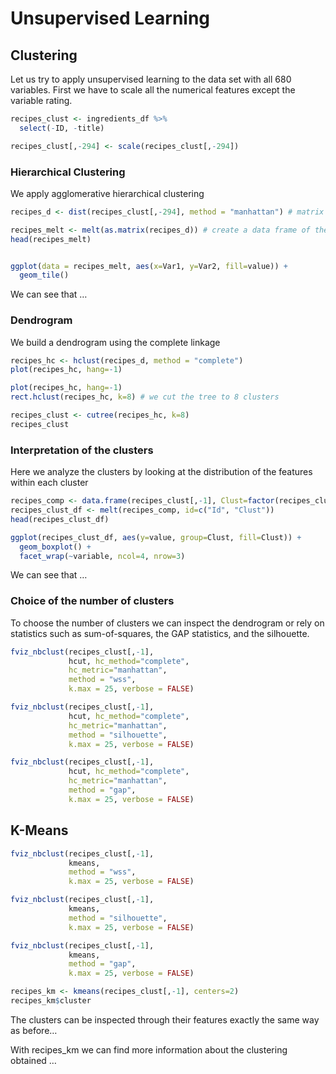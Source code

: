 # Unsupervised Learning
## Clustering

Let us try to apply unsupervised learning to the data set with all 680 variables.
First we have to scale all the numerical features except the variable rating.
```r

recipes_clust <- ingredients_df %>% 
  select(-ID, -title)

recipes_clust[,-294] <- scale(recipes_clust[,-294])

```


### Hierarchical Clustering
We apply agglomerative hierarchical clustering
```r

recipes_d <- dist(recipes_clust[,-294], method = "manhattan") # matrix of Manhattan distances 

recipes_melt <- melt(as.matrix(recipes_d)) # create a data frame of the distances in long format
head(recipes_melt)


ggplot(data = recipes_melt, aes(x=Var1, y=Var2, fill=value)) + 
  geom_tile()

```
We can see that ...

### Dendrogram
We build a dendrogram using the complete linkage
```r

recipes_hc <- hclust(recipes_d, method = "complete")
plot(recipes_hc, hang=-1)

plot(recipes_hc, hang=-1)
rect.hclust(recipes_hc, k=8) # we cut the tree to 8 clusters

recipes_clust <- cutree(recipes_hc, k=8)
recipes_clust


```


### Interpretation of the clusters
Here we analyze the clusters by looking at the distribution of the features within each cluster
```r

recipes_comp <- data.frame(recipes_clust[,-1], Clust=factor(recipes_clust), Id=row.names(recipes))
recipes_clust_df <- melt(recipes_comp, id=c("Id", "Clust"))
head(recipes_clust_df)

ggplot(recipes_clust_df, aes(y=value, group=Clust, fill=Clust)) +
  geom_boxplot() +
  facet_wrap(~variable, ncol=4, nrow=3)


```
We can see that ...


### Choice of the number of clusters
To choose the number of clusters we can inspect the dendrogram or rely on statistics such as sum-of-squares, the GAP statistics, and the silhouette.
```r

fviz_nbclust(recipes_clust[,-1],
             hcut, hc_method="complete",
             hc_metric="manhattan",
             method = "wss", 
             k.max = 25, verbose = FALSE)

fviz_nbclust(recipes_clust[,-1],
             hcut, hc_method="complete",
             hc_metric="manhattan",
             method = "silhouette", 
             k.max = 25, verbose = FALSE)

fviz_nbclust(recipes_clust[,-1],
             hcut, hc_method="complete",
             hc_metric="manhattan",
             method = "gap", 
             k.max = 25, verbose = FALSE)

```


## K-Means

```r

fviz_nbclust(recipes_clust[,-1],
             kmeans,
             method = "wss", 
             k.max = 25, verbose = FALSE)

fviz_nbclust(recipes_clust[,-1],
             kmeans, 
             method = "silhouette", 
             k.max = 25, verbose = FALSE)

fviz_nbclust(recipes_clust[,-1],
             kmeans,
             method = "gap", 
             k.max = 25, verbose = FALSE)

recipes_km <- kmeans(recipes_clust[,-1], centers=2)
recipes_km$cluster


```
The clusters can be inspected through their features exactly the same way as before...

With recipes_km we can find more information about the clustering obtained ...

